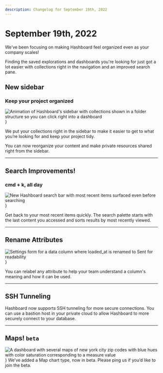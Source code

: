 ```yaml
---
description: Changelog for September 19th, 2022
---
```


# September 19th, 2022

We’ve been focusing on making Hashboard feel organized even as your company scales!

Finding the saved explorations and dashboards you're looking for just got a lot easier with collections right in the navigation and an improved search pane.

## New sidebar

### Keep your project organized

<img
  src="/product_updates/220919_sidenav.gif"
  alt="Animation of Hashboard's sidebar with collections shown in a folder structure so you can click right into a dashboard"
/>
}

We put your collections right in the sidebar to make it easier to get to what you’re looking for and keep your project tidy.

You can now reorganize your content and make private resources shared right from the sidebar.

---

## Search Improvements!

### cmd + k, all day

<img
  src="/product_updates/220919_searchbar.png"
  alt="New Hashboard search bar with most recent items surfaced even before searching"
/>
}

Get back to your most recent items quickly. The search palette starts with the last content you accessed and sorts results by most recently viewed.

---

## Rename Attributes

<img
  src="/product_updates/220919_rename.png"
  alt="Settings form for a data column where loaded_at is renamed to Sent for readability"
/>
}

You can relabel any attribute to help your team understand a column's meaning and how it can be used.

---

## SSH Tunneling

Hashboard now supports SSH tunneling for more secure connections. You can use a bastion host in your private cloud to allow Hashboard to more securely connect to your database.

---

## Maps! `beta`

<img
  src="/product_updates/220919_maps.png"
  alt="A dashboard with several maps of new york city zip codes with blue hues with color saturation corresponding to a measure value"
/>
} We’ve added a Map chart type, now in beta. Please ping us if you’d like to join
the beta.
